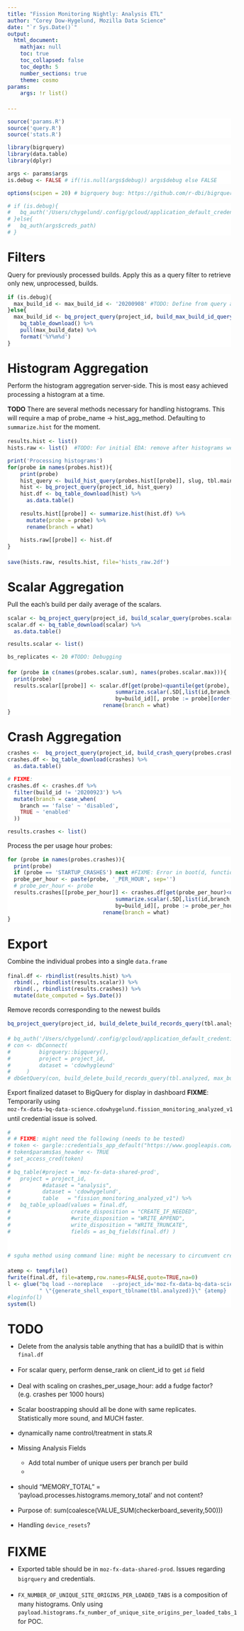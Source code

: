 ```yaml
---
title: "Fission Monitoring Nightly: Analysis ETL"
author: "Corey Dow-Hygelund, Mozilla Data Science"
date: "`r Sys.Date()`"
output:
  html_document:
    mathjax: null
    toc: true
    toc_collapsed: false
    toc_depth: 5
    number_sections: true
    theme: cosmo
params:
    args: !r list()

---
```


<style>
body {
    line-height: 1.4em;
    width: 100%;
    }
.plotly {
    text-align: center;
    width: 75vw;
    position: relative;
    margin-left: calc((100% - 75vw)/2);
}
.zimg img {
    text-align: center;
    width: 75vw;
    position: relative;
    margin-left: calc((100% - 75vw)/2);
}
.r {
    background-color: white;
    border: 0;
        }
        
pre code, pre, code {
  white-space: pre !important;
  overflow-x: scroll !important;
  word-break: keep-all !important;
  word-wrap: initial !important;
}
.caption {
    font-size: 80%;
    font-style: italic;
    font-weight:bold;
        }

caption {
    font-size: 80%;
    font-style: italic;
    font-weight: bold;
        }

h3, .h3 {
    margin-top: 100px;
    }
    

</style>


```r
source('params.R')
source('query.R')
source('stats.R')
```


```r
library(bigrquery)
library(data.table)
library(dplyr)
```


```r
args <- params$args
is.debug <- FALSE # if(!is.null(args$debug)) args$debug else FALSE
```

```r
options(scipen = 20) # bigrquery bug: https://github.com/r-dbi/bigrquery/issues/395 
```

```r
# if (is.debug){
#   bq_auth('/Users/chygelund/.config/gcloud/application_default_credentials.json')
# }else{
#   bq_auth(args$creds_path)
# }
```

# Filters

Query for previously processed builds. Apply this as a query filter to retrieve only new, unprocessed, builds. 

```r
if (is.debug){
  max_build_id <- max_build_id <- '20200908' #TODO: Define from query and as supplied arg
}else{
  max_build_id <- bq_project_query(project_id, build_max_build_id_query(tbl.main, num_build_dates)) %>%
    bq_table_download() %>%
    pull(max_build_date) %>% 
    format('%Y%m%d')
}
```

# Histogram Aggregation

Perform the histogram aggregation server-side. This is most easy achieved processing a histogram at a time. 

**TODO** There are several methods necessary for handling histograms. This will require a map of probe_name -> hist_agg_method. Defaulting to `summarize.hist` for the moment. 


```r
results.hist <- list()
hists.raw <- list()  #TODO: For initial EDA: remove after histograms well-understood
```

```r
print('Processing histograms')
for(probe in names(probes.hist)){
    print(probe)
    hist_query <- build_hist_query(probes.hist[[probe]], slug, tbl.main, max_build_id)
    hist <- bq_project_query(project_id, hist_query)
    hist.df <- bq_table_download(hist) %>%
      as.data.table()
    
    results.hist[[probe]] <- summarize.hist(hist.df) %>% 
      mutate(probe = probe) %>%
      rename(branch = what)
    
    hists.raw[[probe]] <- hist.df
}

save(hists.raw, results.hist, file='hists_raw.2df')
```


# Scalar Aggregation

Pull the each's build per daily average of the scalars. 
```r
scalar <- bq_project_query(project_id, build_scalar_query(probes.scalar.sum, probes.scalar.mean, slug, tbl.main, max_build_id))
scalar.df <- bq_table_download(scalar) %>%
  as.data.table()
```
```r
results.scalar <- list()
```

```r
bs_replicates <- 20 #TODO: Debugging

for (probe in c(names(probes.scalar.sum), names(probes.scalar.max))){
  print(probe)
  results.scalar[[probe]] <- scalar.df[get(probe)<quantile(get(probe), perc.high, na.rm = TRUE),
                                  summarize.scalar(.SD[,list(id,branch,x=get(probe))], "x", bs_replicates, stat=mean.narm),
                                  by=build_id][, probe := probe][order(build_id, what),] %>%
                              rename(branch = what)
}
```

# Crash Aggregation

```r
crashes <-  bq_project_query(project_id, build_crash_query(probes.crashes, slug, tbl.crashes, max_build_id))
crashes.df <- bq_table_download(crashes) %>%
  as.data.table()
```

```r
# FIXME: 
crashes.df <- crashes.df %>%
  filter(build_id != '20200923') %>%
  mutate(branch = case_when(
    branch == 'false' ~ 'disabled',
    TRUE ~ 'enabled'
  ))
```

```r
results.crashes <- list()
```

Process the per usage hour probes:
```r
for (probe in names(probes.crashes)){
  print(probe)
  if (probe == 'STARTUP_CRASHES') next #FIXME: Error in boot(d, function(x, i) { : no data in call to 'boot'
  probe_per_hour <- paste(probe, '_PER_HOUR', sep='') 
  # probe_per_hour <- probe
  results.crashes[[probe_per_hour]] <- crashes.df[get(probe_per_hour)<quantile(get(probe_per_hour), perc.high, na.rm = TRUE),
                                  summarize.scalar(.SD[,list(id,branch,x=get(probe_per_hour))], "x", bs_replicates, stat=mean.narm),
                                  by=build_id][, probe := probe_per_hour][order(build_id, what),] %>%
                              rename(branch = what)
}
```

# Export

Combine the individual probes into a single `data.frame`

```r
final.df <- rbindlist(results.hist) %>%
  rbind(., rbindlist(results.scalar)) %>%
  rbind(., rbindlist(results.crashes)) %>%
  mutate(date_computed = Sys.Date())
```

Remove records corresponding to the newest builds

```r
bq_project_query(project_id, build_delete_build_records_query(tbl.analyzed, max_build_id ))

# bq_auth('/Users/chygelund/.config/gcloud/application_default_credentials.json')
# con <- dbConnect(
#         bigrquery::bigquery(),
#         project = project_id,
#         dataset = 'cdowhygleund'
#     )
# dbGetQuery(con, build_delete_build_records_query(tbl.analyzed, max_build_id ), n=200)


```

Export finalized dataset to BigQuery for display in dashboard
**FIXME**: Temporarily using `moz-fx-data-bq-data-science.cdowhygelund.fission_monitoring_analyzed_v1` until credential issue is solved.

```r
# 
# # FIXME: might need the following (needs to be tested)
# token <- gargle::credentials_app_default("https://www.googleapis.com/auth/bigquery")
# token$params$as_header <- TRUE
# set_access_cred(token)
# 
# bq_table(#project = 'moz-fx-data-shared-prod',
#   project = project_id,
#          #dataset = "analysis",
#          dataset = 'cdowhygelund',
#          table   = "fission_monitoring_analyzed_v1") %>%
#   bq_table_upload(values = final.df,
#                   create_disposition = "CREATE_IF_NEEDED",
#                   #write_disposition = "WRITE_APPEND",
#                   write_disposition = "WRITE_TRUNCATE",
#                   fields = as_bq_fields(final.df) )


# sguha method using command line: might be necessary to circumvent credentials issue

atemp <- tempfile()
fwrite(final.df, file=atemp,row.names=FALSE,quote=TRUE,na=0)
l <- glue("bq load --noreplace   --project_id='moz-fx-data-bq-data-science'  --source_format=CSV --skip_leading_rows=1 --null_marker=NA",
          " \"{generate_shell_export_tblname(tbl.analyzed)}\" {atemp} ./tbl_analyzed_fields.json")
#loginfo(l)
system(l)
```


# TODO

* Delete from the analysis table anything that has a buildID that is within `final.df`
* For scalar query, perform dense_rank on client_id to get `id` field
* Deal with scaling on crashes_per_usage_hour: add a fudge factor? (e.g. crashes per 1000 hours)
* Scalar boostrapping should all be done with same replicates. Statistically more sound, and MUCH faster. 
* dynamically name control/treatment in stats.R

* Missing Analysis Fields
  - Add total number of unique users per branch per build
  - 
* should "MEMORY_TOTAL" = 'payload.processes.histograms.memory_total' and not content?
* Purpose of: sum(coalesce(VALUE_SUM(checkerboard_severity,500))) 
* Handling `device_resets`?


# FIXME
* Exported table should be in `moz-fx-data-shared-prod`. Issues regarding `bigrquery` and credentials. 

* `FX_NUMBER_OF_UNIQUE_SITE_ORIGINS_PER_LOADED_TABS` is a composition of many histograms. Only using `payload.histograms.fx_number_of_unique_site_origins_per_loaded_tabs_1` for POC. 
